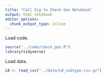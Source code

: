 ```yaml
---
title: "Call Sig to Check Gen Notebook"
output: html_notebook
editor_options: 
  chunk_output_type: inline
---
```


Load code.

```r
source("../code/check_gen.R")
library(tidyverse)
```

Load data.

```r
L0 <- read_csv("../data/L0_subtype.csv.gz")
```



